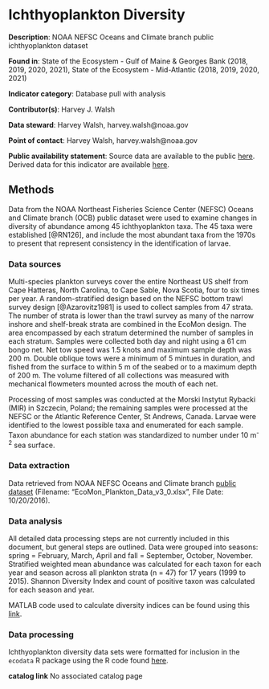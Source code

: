 # Ichthyoplankton Diversity

**Description**: NOAA NEFSC Oceans and Climate branch public ichthyoplankton dataset

**Found in**: State of the Ecosystem - Gulf of Maine & Georges Bank (2018, 2019, 2020, 2021), State of the Ecosystem - Mid-Atlantic (2018, 2019, 2020, 2021)

**Indicator category**: Database pull with analysis 

**Contributor(s)**: Harvey J. Walsh
  
**Data steward**: Harvey Walsh, harvey.walsh@noaa.gov
  
**Point of contact**: Harvey Walsh, harvey.walsh@noaa.gov
  
**Public availability statement**: Source data are available to the public [here](ftp://ftp.nefsc.noaa.gov/pub/hydro/zooplankton_data/). Derived data for this indicator are available [here](https://comet.nefsc.noaa.gov/erddap/tabledap/ichthyo_div_soe_v1.html).


## Methods
Data from the NOAA Northeast Fisheries Science Center (NEFSC) Oceans and Climate branch (OCB) public dataset were used to examine changes in diversity of abundance among 45 ichthyoplankton taxa.  The 45 taxa were established [@RN126], and include the most abundant taxa from the 1970s to present that represent consistency in the identification of larvae. 

### Data sources
Multi-species plankton surveys cover the entire Northeast US shelf from Cape Hatteras, North Carolina, to Cape Sable, Nova Scotia, four to six times per year.  A random-stratified design based on the NEFSC bottom trawl survey design [@Azarovitz1981] is used to collect samples from 47 strata. The number of strata is lower than the trawl survey as many of the narrow inshore and shelf-break strata are combined in the EcoMon design. 
The area encompassed by each stratum determined the number of samples in each stratum. Samples were collected both day and night using a 61 cm bongo net. Net tow speed was 1.5 knots and maximum sample depth was 200 m. Double oblique tows were a minimum of 5 mintues in duration, and fished from the surface to within 5 m of the seabed or to a maximum depth of 200 m. The volume filtered of all collections was measured with mechanical flowmeters mounted across the mouth of each net. 

Processing of most samples was conducted at the Morski Instytut Rybacki (MIR) in Szczecin, Poland; the remaining samples were processed at the NEFSC or the Atlantic Reference Center, St Andrews, Canada.  Larvae were identified to the lowest possible taxa and enumerated for each sample.  Taxon abundance for each station was standardized to number under 10 m^-2^ sea surface.

### Data extraction
Data retrieved from NOAA NEFSC Oceans and Climate branch [public dataset](ftp://ftp.nefsc.noaa.gov/pub/hydro/zooplankton_data/) 
(Filename: "EcoMon_Plankton_Data_v3_0.xlsx", File Date: 10/20/2016).

### Data analysis
All detailed data processing steps are not currently included in this document, but general steps are outlined. Data were grouped into seasons: spring = February, March, April and fall = September, October, November. Stratified weighted mean abundance was calculated for each taxon for each year and season across all plankton strata (n = 47) for 17 years (1999 to 2015). Shannon Diversity Index and count of positive taxon was calculated for each season and year.

MATLAB code used to calculate diversity indices can be found using this [link](https://github.com/NOAA-EDAB/tech-doc/tree/master/R/stored_scripts/ich_div_analysis).


### Data processing

Ichthyoplankton diversity data sets were formatted for inclusion in the `ecodata` R package using the R code found [here](https://github.com/NOAA-EDAB/ecodata/blob/master/data-raw/get_ichthyoplankton.R).

**catalog link**
No associated catalog page